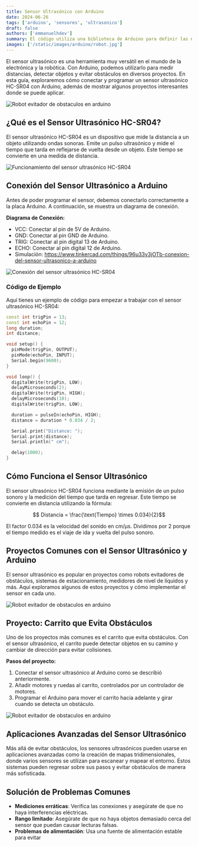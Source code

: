 ```yaml
---
title: Sensor Ultrasónico con Arduino
date: 2024-06-26
tags: ['arduino', 'sensores', 'ultrasonico']
draft: false
authors: ['emmanuelhdev']
summary: El código utiliza una biblioteca de Arduino para definir las notas musicales y sus duraciones
images: ['/static/images/arduino/robot.jpg']
---
```


El sensor ultrasónico es una herramienta muy versátil en el mundo de la electrónica y la robótica. Con Arduino, podemos utilizarlo para medir distancias, detectar objetos y evitar obstáculos en diversos proyectos. En esta guía, exploraremos cómo conectar y programar un sensor ultrasónico HC-SR04 con Arduino, además de mostrar algunos proyectos interesantes donde se puede aplicar.

![Robot evitador de obstaculos en arduino](/static/images/arduino/robot.jpg)

## ¿Qué es el Sensor Ultrasónico HC-SR04?

El sensor ultrasónico HC-SR04 es un dispositivo que mide la distancia a un objeto utilizando ondas sonoras. Emite un pulso ultrasónico y mide el tiempo que tarda en reflejarse de vuelta desde un objeto. Este tiempo se convierte en una medida de distancia.

![Funcionamiento del sensor ultrasónico HC-SR04](/static/images/arduino/hcsr04.webp)


## Conexión del Sensor Ultrasónico a Arduino

Antes de poder programar el sensor, debemos conectarlo correctamente a la placa Arduino. A continuación, se muestra un diagrama de conexión.

**Diagrama de Conexión:**

- VCC: Conectar al pin de 5V de Arduino.
- GND: Conectar al pin GND de Arduino.
- TRIG: Conectar al pin digital 13 de Arduino.
- ECHO: Conectar al pin digital 12 de Arduino.
- Simulación: https://www.tinkercad.com/things/96u33v3jOTb-conexion-del-sensor-ultrasonico-a-arduino

![Conexión del sensor ultrasónico HC-SR04](/static/images/arduino/hcsr04_diagram.webp)

### Código de Ejemplo

Aquí tienes un ejemplo de código para empezar a trabajar con el sensor ultrasónico HC-SR04:

```cpp
const int trigPin = 13;
const int echoPin = 12;
long duration;
int distance;

void setup() {
  pinMode(trigPin, OUTPUT);
  pinMode(echoPin, INPUT);
  Serial.begin(9600);
}

void loop() {
  digitalWrite(trigPin, LOW);
  delayMicroseconds(2);
  digitalWrite(trigPin, HIGH);
  delayMicroseconds(10);
  digitalWrite(trigPin, LOW);

  duration = pulseIn(echoPin, HIGH);
  distance = duration * 0.034 / 2;

  Serial.print("Distance: ");
  Serial.print(distance);
  Serial.println(" cm");

  delay(1000);
}
```

## Cómo Funciona el Sensor Ultrasónico

El sensor ultrasónico HC-SR04 funciona mediante la emisión de un pulso sonoro y la medición del tiempo que tarda en regresar. Este tiempo se convierte en distancia utilizando la fórmula:

$$ Distancia = \frac{\text{Tiempo} \times 0.034}{2}$$

El factor 0.034 es la velocidad del sonido en cm/µs. Dividimos por 2 porque el tiempo medido es el viaje de ida y vuelta del pulso sonoro.

## Proyectos Comunes con el Sensor Ultrasónico y Arduino

El sensor ultrasónico es popular en proyectos como robots evitadores de obstáculos, sistemas de estacionamiento, medidores de nivel de líquidos y más. Aquí exploramos algunos de estos proyectos y cómo implementar el sensor en cada uno.

![Robot evitador de obstaculos en arduino](/static/images/arduino/robot.jpg)

## Proyecto: Carrito que Evita Obstáculos

Uno de los proyectos más comunes es el carrito que evita obstáculos. Con el sensor ultrasónico, el carrito puede detectar objetos en su camino y cambiar de dirección para evitar colisiones.

**Pasos del proyecto:**

1. Conectar el sensor ultrasónico al Arduino como se describió anteriormente.
2. Añadir motores y ruedas al carrito, controlados por un controlador de motores.
3. Programar el Arduino para mover el carrito hacia adelante y girar cuando se detecta un obstáculo.

![Robot evitador de obstaculos en arduino](/static/images/arduino/robot.jpg)

## Aplicaciones Avanzadas del Sensor Ultrasónico

Más allá de evitar obstáculos, los sensores ultrasónicos pueden usarse en aplicaciones avanzadas como la creación de mapas tridimensionales, donde varios sensores se utilizan para escanear y mapear el entorno. Estos sistemas pueden regresar sobre sus pasos y evitar obstáculos de manera más sofisticada.

## Solución de Problemas Comunes

- **Mediciones erráticas**: Verifica las conexiones y asegúrate de que no haya interferencias eléctricas.
- **Rango limitado**: Asegúrate de que no haya objetos demasiado cerca del sensor que puedan causar lecturas falsas.
- **Problemas de alimentación**: Usa una fuente de alimentación estable para evitar
